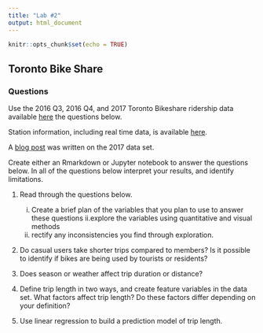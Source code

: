 ```yaml
---
title: "Lab #2"
output: html_document
---
```


```r
knitr::opts_chunk$set(echo = TRUE)
```
## Toronto Bike Share

### Questions


Use the 2016 Q3, 2016 Q4, and 2017 Toronto Bikeshare ridership data available [here]( https://open.toronto.ca/dataset/bike-share-toronto-ridership-data/) the questions below.

Station information, including real time data, is available [here](https://open.toronto.ca/dataset/bike-share-toronto/).

A [blog post](https://towardsdatascience.com/exploring-toronto-bike-share-ridership-using-python-3dc87d35cb62) was written on the 2017 data set.

Create either an Rmarkdown or Jupyter notebook to answer the questions below. In all of the questions below interpret your results, and identify limitations.

1. Read through the questions below.
   i. Create a brief plan of the variables that you plan to use to answer these questions
   ii.explore the variables using quantitative and visual methods
   iii. rectify any inconsistencies you find through exploration.

2. Do casual users take shorter trips compared to members? Is it possible to identify if bikes are being used by tourists or residents?

3. Does season or weather affect trip duration or distance?

4. Define trip length in two ways, and create feature variables in the data set. What factors affect trip length? Do these factors differ depending on your definition?

5. Use linear regression to build a prediction model of trip length.





